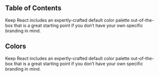
## Table of Contents

Keep React includes an expertly-crafted default color palette out-of-the-box that is a great starting point if you don’t have your own specific branding in mind.

## Colors

Keep React includes an expertly-crafted default color palette out-of-the-box that is a great starting point if you don’t have your own specific branding in mind.

<ColorsTable />
